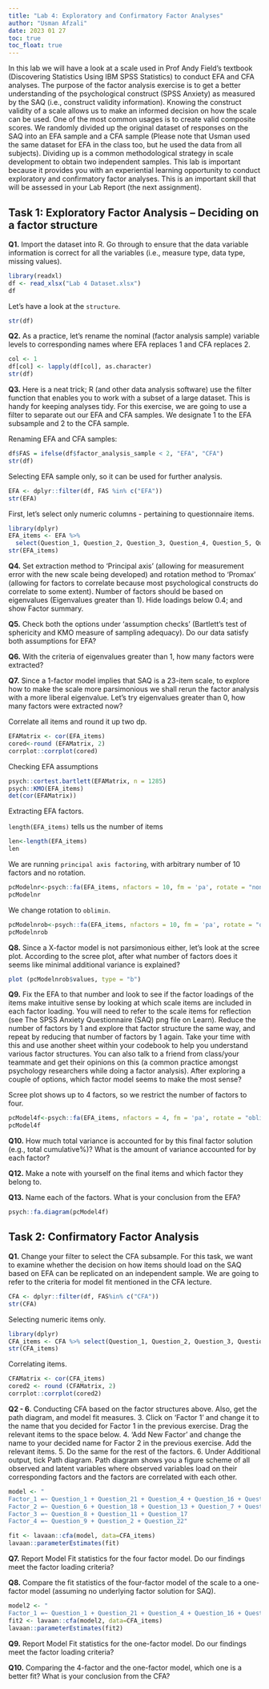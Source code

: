 ```yaml
---
title: "Lab 4: Exploratory and Confirmatory Factor Analyses"
author: "Usman Afzali"
date: 2023 01 27
toc: true
toc_float: true
---
```


In this lab we will have a look at a scale used in Prof Andy Field's textbook (Discovering Statistics Using IBM SPSS Statistics) to conduct EFA and CFA analyses. The purpose of the factor analysis exercise is to get a better understanding of the psychological construct (SPSS Anxiety) as measured by the SAQ (i.e., construct validity information). Knowing the construct validity of a scale allows us to make an informed decision on how the scale can be used. One of the most common usages is to create valid composite scores. We randomly divided up the original dataset of responses on the SAQ into an EFA sample and a CFA sample (Please note that Usman used the same dataset for EFA in the class too, but he used the data from all subjects). Dividing up is a common methodological strategy in scale development to obtain two independent samples. This lab is important because it provides you with an experiential learning opportunity to conduct exploratory and confirmatory factor analyses. This is an important skill that will be assessed in your Lab Report (the next assignment).

## Task 1: Exploratory Factor Analysis -- Deciding on a factor structure

**Q1.** Import the dataset into R. Go through to ensure that the data variable information is correct for all the variables (i.e., measure type, data type, missing values).

```r
library(readxl)
df <- read_xlsx("Lab 4 Dataset.xlsx")
df
```

Let's have a look at the `structure`.

```r
str(df)
```

**Q2.** As a practice, let's rename the nominal (factor analysis sample) variable levels to corresponding names where EFA replaces 1 and CFA replaces 2.

```r
col <- 1
df[col] <- lapply(df[col], as.character)
str(df)
```

**Q3.** Here is a neat trick; R (and other data analysis software) use the filter function that enables you to work with a subset of a large dataset. This is handy for keeping analyses tidy. For this exercise, we are going to use a filter to separate out our EFA and CFA samples. We designate 1 to the EFA subsample and 2 to the CFA sample.

Renaming EFA and CFA samples:

```r
df$FAS = ifelse(df$factor_analysis_sample < 2, "EFA", "CFA")
str(df)
```

Selecting EFA sample only, so it can be used for further analysis.

```r
EFA <- dplyr::filter(df, FAS %in% c("EFA"))
str(EFA)
```

First, let's select only numeric columns - pertaining to questionnaire items.

```r
library(dplyr)
EFA_items <- EFA %>%
  select(Question_1, Question_2, Question_3, Question_4, Question_5, Question_6, Question_7, Question_8, Question_9, Question_10, Question_11, Question_12, Question_13, Question_14, Question_15, Question_16, Question_17, Question_18, Question_19, Question_20, Question_21, Question_22, Question_23)
str(EFA_items)
```

**Q4.** Set extraction method to 'Principal axis' (allowing for measurement error with the new scale being developed) and rotation method to 'Promax' (allowing for factors to correlate because most psychological constructs do correlate to some extent). Number of factors should be based on eigenvalues (Eigenvalues greater than 1). Hide loadings below 0.4; and show Factor summary.

**Q5.** Check both the options under 'assumption checks' (Bartlett's test of sphericity and KMO measure of sampling adequacy). Do our data satisfy both assumptions for EFA?

**Q6.** With the criteria of eigenvalues greater than 1, how many factors were extracted?

**Q7.** Since a 1-factor model implies that SAQ is a 23-item scale, to explore how to make the scale more parsimonious we shall rerun the factor analysis with a more liberal eigenvalue. Let's try eigenvalues greater than 0, how many factors were extracted now?

Correlate all items and round it up two dp.

```r
EFAMatrix <- cor(EFA_items)
cored<-round (EFAMatrix, 2)
corrplot::corrplot(cored)
```

Checking EFA assumptions

```r
psych::cortest.bartlett(EFAMatrix, n = 1285)
psych::KMO(EFA_items)
det(cor(EFAMatrix))
```

Extracting EFA factors.

`length(EFA_items)` tells us the number of items

```r
len<-length(EFA_items)
len
```

We are running `principal axis factoring`, with arbitrary number of 10 factors and no rotation.

```r
pcModelnr<-psych::fa(EFA_items, nfactors = 10, fm = 'pa', rotate = "none")
pcModelnr
```

We change rotation to `oblimin`.

```r
pcModelnrob<-psych::fa(EFA_items, nfactors = 10, fm = 'pa', rotate = "oblimin")
pcModelnrob
```

**Q8.** Since a X-factor model is not parsimonious either, let's look at the scree plot. According to the scree plot, after what number of factors does it seems like minimal additional variance is explained?

```r
plot (pcModelnrob$values, type = "b")
```

**Q9.** Fix the EFA to that number and look to see if the factor loadings of the items make intuitive sense by looking at which scale items are included in each factor loading. You will need to refer to the scale items for reflection (see The SPSS Anxiety Questionnaire (SAQ) png file on Learn). Reduce the number of factors by 1 and explore that factor structure the same way, and repeat by reducing that number of factors by 1 again. Take your time with this and use another sheet within your codebook to help you understand various factor structures. You can also talk to a friend from class/your teammate and get their opinions on this (a common practice amongst psychology researchers while doing a factor analysis). After exploring a couple of options, which factor model seems to make the most sense?

Scree plot shows up to 4 factors, so we restrict the number of factors to four.

```r
pcModel4f<-psych::fa(EFA_items, nfactors = 4, fm = 'pa', rotate = "oblimin")
pcModel4f
```

**Q10.** How much total variance is accounted for by this final factor solution (e.g., total cumulative%)? What is the amount of variance accounted for by each factor?

**Q12.** Make a note with yourself on the final items and which factor they belong to.

**Q13.** Name each of the factors. What is your conclusion from the EFA?

```r
psych::fa.diagram(pcModel4f)
```

## Task 2: Confirmatory Factor Analysis

**Q1.** Change your filter to select the CFA subsample. For this task, we want to examine whether the decision on how items should load on the SAQ based on EFA can be replicated on an independent sample. We are going to refer to the criteria for model fit mentioned in the CFA lecture.

```r
CFA <- dplyr::filter(df, FAS%in% c("CFA"))
str(CFA)
```

Selecting numeric items only.

```r
library(dplyr)
CFA_items <- CFA %>% select(Question_1, Question_2, Question_3, Question_4, Question_5, Question_6, Question_7, Question_8, Question_9, Question_10, Question_11, Question_12, Question_13, Question_14, Question_15, Question_16, Question_17, Question_18, Question_19, Question_20, Question_21, Question_22, Question_23)
str(CFA_items)
```

Correlating items.

```r
CFAMatrix <- cor(CFA_items)
cored2 <- round (CFAMatrix, 2)
corrplot::corrplot(cored2)
```

**Q2 - 6**. Conducting CFA based on the factor structures above. Also, get the path diagram, and model fit measures. 3. Click on 'Factor 1' and change it to the name that you decided for Factor 1 in the previous exercise. Drag the relevant items to the space below. 4. 'Add New Factor' and change the name to your decided name for Factor 2 in the previous exercise. Add the relevant items. 5. Do the same for the rest of the factors. 6. Under Additional output, tick Path diagram. Path diagram shows you a figure scheme of all observed and latent variables where observed variables load on their corresponding factors and the factors are correlated with each other.

```r
model <- "
Factor_1 =~ Question_1 + Question_21 + Question_4 + Question_16 + Question_12 + Question_20 + Question_5 + Question_3
Factor_2 =~ Question_6 + Question_18 + Question_13 + Question_7 + Question_14 + Question_10
Factor_3 =~ Question_8 + Question_11 + Question_17
Factor_4 =~ Question_9 + Question_2 + Question_22"
```

```r
fit <- lavaan::cfa(model, data=CFA_items)
lavaan::parameterEstimates(fit)
```

**Q7.** Report Model Fit statistics for the four factor model. Do our findings meet the factor loading criteria?

**Q8.** Compare the fit statistics of the four-factor model of the scale to a one-factor model (assuming no underlying factor solution for SAQ).

```r
model2 <- "
Factor_1 =~ Question_1 + Question_21 + Question_4 + Question_16 + Question_12 + Question_20 + Question_5 + Question_3 + Question_6 + Question_18 + Question_13 + Question_7 + Question_14 + Question_10 + Question_8 + Question_11 + Question_17 + Question_9 + Question_2 + Question_22"
fit2 <- lavaan::cfa(model2, data=CFA_items)
lavaan::parameterEstimates(fit2)
```

**Q9.** Report Model Fit statistics for the one-factor model. Do our findings meet the factor loading criteria?

**Q10.** Comparing the 4-factor and the one-factor model, which one is a better fit? What is your conclusion from the CFA?
